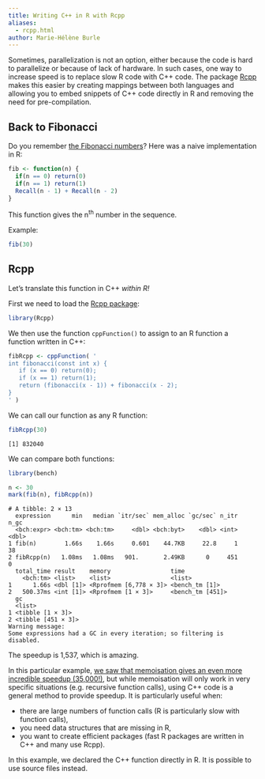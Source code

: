 ```yaml
---
title: Writing C++ in R with Rcpp
aliases:
  - rcpp.html
author: Marie-Hélène Burle
---
```


:::{.def}

Sometimes, parallelization is not an option, either because the code is hard to parallelize or because of lack of hardware. In such cases, one way to increase speed is to replace slow R code with C++ code. The package [Rcpp](https://cran.r-project.org/web/packages/Rcpp/index.html) makes this easier by creating mappings between both languages and allowing you to embed snippets of C++ code directly in R and removing the need for pre-compilation.

:::

## Back to Fibonacci

Do you remember [the Fibonacci numbers](memory.html#caching-in-memory)? Here was a naive implementation in R:

```r
fib <- function(n) {
  if(n == 0) return(0)
  if(n == 1) return(1)
  Recall(n - 1) + Recall(n - 2)
}
```

This function gives the n^th^ number in the sequence.

:::{.example}

Example:

:::

```r
fib(30)
```

## Rcpp

Let's translate this function in C++ *within R!*

First we need to load the [Rcpp package](https://cran.r-project.org/web/packages/Rcpp/index.html):

```r
library(Rcpp)
```

We then use the function `cppFunction()` to assign to an R function a function written in C++:

```r
fibRcpp <- cppFunction( '
int fibonacci(const int x) {
   if (x == 0) return(0);
   if (x == 1) return(1);
   return (fibonacci(x - 1)) + fibonacci(x - 2);
}
' )
```

We can call our function as any R function:

```.r
fibRcpp(30)
```

```
[1] 832040
```

We can compare both functions:

```.r
library(bench)

n <- 30
mark(fib(n), fibRcpp(n))
```

```
# A tibble: 2 × 13
  expression      min   median `itr/sec` mem_alloc `gc/sec` n_itr  n_gc
  <bch:expr> <bch:tm> <bch:tm>     <dbl> <bch:byt>    <dbl> <int> <dbl>
1 fib(n)        1.66s    1.66s     0.601    44.7KB     22.8     1    38
2 fibRcpp(n)   1.08ms   1.08ms   901.       2.49KB      0     451     0
  total_time result    memory                 time            
    <bch:tm> <list>    <list>                 <list>          
1      1.66s <dbl [1]> <Rprofmem [6,778 × 3]> <bench_tm [1]>  
2   500.37ms <int [1]> <Rprofmem [1 × 3]>     <bench_tm [451]>
  gc                
  <list>            
1 <tibble [1 × 3]>  
2 <tibble [451 × 3]>
Warning message:
Some expressions had a GC in every iteration; so filtering is disabled.
```

The speedup is 1,537, which is amazing.

In this particular example, [we saw that memoisation gives an even more incredible speedup (35,000!)](memory.html#caching-in-memory), but while memoisation will only work in very specific situations (e.g. recursive function calls), using C++ code is a general method to provide speedup. It is particularly useful when:

- there are large numbers of function calls (R is particularly slow with function calls),
- you need data structures that are missing in R,
- you want to create efficient packages (fast R packages are written in C++ and many use Rcpp).

:::{.note}

In this example, we declared the C++ function directly in R. It is possible to use source files instead.

:::
